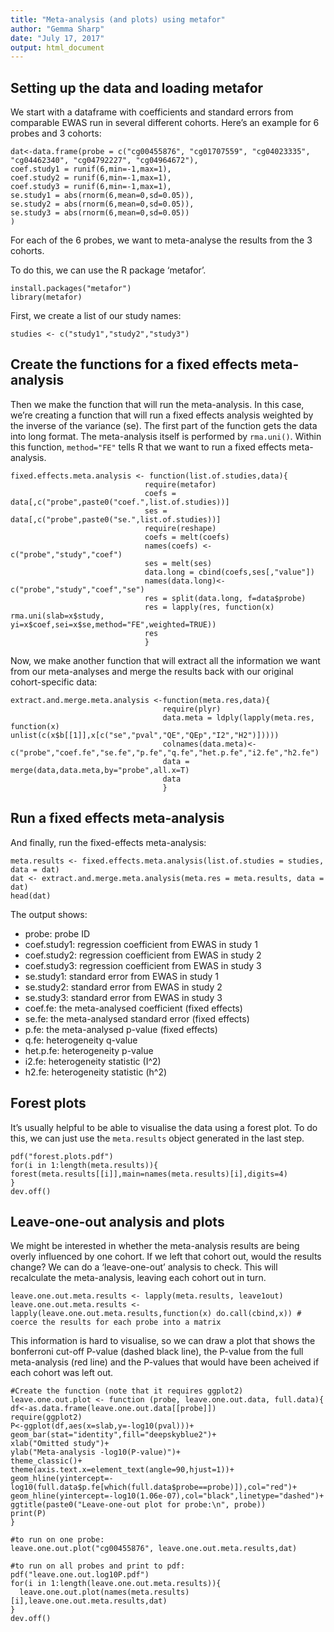 ```yaml
---
title: "Meta-analysis (and plots) using metafor"
author: "Gemma Sharp"
date: "July 17, 2017"
output: html_document
---
```


## Setting up the data and loading metafor
We start with a dataframe with coefficients and standard errors from comparable EWAS run in several different cohorts. Here's an example for 6 probes and 3 cohorts:

```
dat<-data.frame(probe = c("cg00455876", "cg01707559", "cg04023335", "cg04462340", "cg04792227", "cg04964672"),
coef.study1 = runif(6,min=-1,max=1),
coef.study2 = runif(6,min=-1,max=1),
coef.study3 = runif(6,min=-1,max=1),
se.study1 = abs(rnorm(6,mean=0,sd=0.05)),
se.study2 = abs(rnorm(6,mean=0,sd=0.05)),
se.study3 = abs(rnorm(6,mean=0,sd=0.05))
)
```
For each of the 6 probes, we want to meta-analyse the results from the 3 cohorts.

To do this, we can use the R package 'metafor'.

```
install.packages("metafor")
library(metafor)
```

First, we create a list of our study names:
```
studies <- c("study1","study2","study3")
```

## Create the functions for a fixed effects meta-analysis

Then we make the function that will run the meta-analysis. In this case, we're creating a function that will run a fixed effects analysis weighted by the inverse of the variance (se). The first part of the function gets the data into long format. The meta-analysis itself is performed by `rma.uni()`. Within this function, `method="FE"` tells R that we want to run a fixed effects meta-analysis.

```
fixed.effects.meta.analysis <- function(list.of.studies,data){
                              require(metafor)
                              coefs = data[,c("probe",paste0("coef.",list.of.studies))]
                              ses = data[,c("probe",paste0("se.",list.of.studies))]
                              require(reshape)
                              coefs = melt(coefs)
                              names(coefs) <- c("probe","study","coef")
                              ses = melt(ses)
                              data.long = cbind(coefs,ses[,"value"])
                              names(data.long)<-c("probe","study","coef","se")
                              res = split(data.long, f=data$probe)
                              res = lapply(res, function(x) rma.uni(slab=x$study,                                              yi=x$coef,sei=x$se,method="FE",weighted=TRUE))
                              res
                              }

```
Now, we make another function that will extract all the information we want from our meta-analyses and merge the results back with our original cohort-specific data:
```
extract.and.merge.meta.analysis <-function(meta.res,data){
                                  require(plyr)
                                  data.meta = ldply(lapply(meta.res, function(x)                                                    unlist(c(x$b[[1]],x[c("se","pval","QE","QEp","I2","H2")]))))
                                  colnames(data.meta)<-c("probe","coef.fe","se.fe","p.fe","q.fe","het.p.fe","i2.fe","h2.fe")
                                  data = merge(data,data.meta,by="probe",all.x=T)
                                  data
                                  }
```
## Run a fixed effects meta-analysis

And finally, run the fixed-effects meta-analysis:
```
meta.results <- fixed.effects.meta.analysis(list.of.studies = studies, data = dat)
dat <- extract.and.merge.meta.analysis(meta.res = meta.results, data = dat)
head(dat)
```
The output shows:

* probe: probe ID
* coef.study1: regression coefficient from EWAS in study 1
* coef.study2: regression coefficient from EWAS in study 2
* coef.study3: regression coefficient from EWAS in study 3
* se.study1: standard error from EWAS in study 1
* se.study2: standard error from EWAS in study 2
* se.study3: standard error from EWAS in study 3
* coef.fe: the meta-analysed coefficient (fixed effects)
* se.fe: the meta-analysed standard error (fixed effects)
* p.fe: the meta-analysed p-value (fixed effects)
* q.fe: heterogeneity q-value
* het.p.fe: heterogeneity p-value
* i2.fe: heterogeneity statistic (I^2)
* h2.fe: heterogeneity statistic (h^2)

## Forest plots
It's usually helpful to be able to visualise the data using a forest plot.
To do this, we can just use the `meta.results` object generated in the last step.
```
pdf("forest.plots.pdf")
for(i in 1:length(meta.results)){
forest(meta.results[[i]],main=names(meta.results)[i],digits=4)
}
dev.off()
```
## Leave-one-out analysis and plots
We might be interested in whether the meta-analysis results are being overly influenced by one cohort. If we left that cohort out, would the results change? We can do a 'leave-one-out' analysis to check.
This will recalculate the meta-analysis, leaving each cohort out in turn.
```
leave.one.out.meta.results <- lapply(meta.results, leave1out)
leave.one.out.meta.results <- lapply(leave.one.out.meta.results,function(x) do.call(cbind,x)) # coerce the results for each probe into a matrix
```
This information is hard to visualise, so we can draw a plot that shows the bonferroni cut-off P-value (dashed black line), the P-value from the full meta-analysis (red line) and the P-values that would have been acheived if each cohort was left out.

```
#Create the function (note that it requires ggplot2)
leave.one.out.plot <- function (probe, leave.one.out.data, full.data){
df<-as.data.frame(leave.one.out.data[[probe]])
require(ggplot2)
P<-ggplot(df,aes(x=slab,y=-log10(pval)))+
geom_bar(stat="identity",fill="deepskyblue2")+
xlab("Omitted study")+
ylab("Meta-analysis -log10(P-value)")+
theme_classic()+
theme(axis.text.x=element_text(angle=90,hjust=1))+
geom_hline(yintercept=-log10(full.data$p.fe[which(full.data$probe==probe)]),col="red")+
geom_hline(yintercept=-log10(1.06e-07),col="black",linetype="dashed")+
ggtitle(paste0("Leave-one-out plot for probe:\n", probe))
print(P)
}

#to run on one probe:
leave.one.out.plot("cg00455876", leave.one.out.meta.results,dat) 

#to run on all probes and print to pdf:
pdf("leave.one.out.log10P.pdf")
for(i in 1:length(leave.one.out.meta.results)){
  leave.one.out.plot(names(meta.results)[i],leave.one.out.meta.results,dat) 
}
dev.off()
```
















